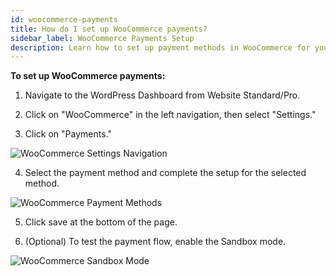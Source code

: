 ```yaml
---
id: woocommerce-payments
title: How do I set up WooCommerce payments?
sidebar_label: WooCommerce Payments Setup
description: Learn how to set up payment methods in WooCommerce for your Website product.
---
```


**To set up WooCommerce payments:**

1) Navigate to the WordPress Dashboard from Website Standard/Pro.

2) Click on "WooCommerce" in the left navigation, then select "Settings."

3) Click on "Payments."

![WooCommerce Settings Navigation](/img/woocommerce-payments/woocommerce-payments-1.jpg)

4) Select the payment method and complete the setup for the selected method.

![WooCommerce Payment Methods](/img/woocommerce-payments/woocommerce-payments-2.jpg)

5) Click save at the bottom of the page.

6) (Optional) To test the payment flow, enable the Sandbox mode.

![WooCommerce Sandbox Mode](/img/woocommerce-payments/woocommerce-payments-3.jpg)